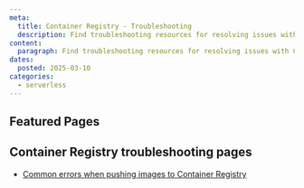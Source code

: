 ```yaml
---
meta:
  title: Container Registry - Troubleshooting
  description: Find troubleshooting resources for resolving issues with Container Registry.
content:
  paragraph: Find troubleshooting resources for resolving issues with Container Registry.
dates:
  posted: 2025-03-10
categories:
  - serverless
---
```


<ProductHeader
  productName="Container Registry troubleshooting"
  productLogo="containerRegistry"
  description="Troubleshoot common issues with Scaleway's Container Registry. Find solutions to help resolve problems and get started."
/>

## Featured Pages

<Grid>
    <DefaultCard
      title="Container Registry FAQ"
      description="General info on Container Registry"
      url="/faq/container-registry/"
      label="See more"
    />
    <DefaultCard
      title="Common errors when pushing images to Container Registry"
      description="Troubleshoot issues that may prevent you from pushing images to Scaleway's Container Registry."
      url="/container-registry/troubleshooting/common-errors-when-pushing-images-to-container-registry/"
      label="See more"
    />
    <DefaultCard
      title="Container Registry API documentation"
      description="Learn how to interact with Container Registry using the API."
      url="https://www.scaleway.com/en/developers/api/registry/"
      label="See more"
    />
</Grid>


## Container Registry troubleshooting pages

- [Common errors when pushing images to Container Registry](/container-registry/troubleshooting/common-errors-when-pushing-images-to-container-registry/)
